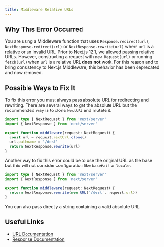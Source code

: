 ```yaml
---
title: Middleware Relative URLs
---
```


## Why This Error Occurred

You are using a Middleware function that uses `Response.redirect(url)`, `NextResponse.redirect(url)` or `NextResponse.rewrite(url)` where `url` is a relative or an invalid URL. Prior to Next.js 12.1, we allowed passing relative URLs. However, constructing a request with `new Request(url)` or running `fetch(url)` when `url` is a relative URL **does not** work. For this reason and to bring consistency to Next.js Middleware, this behavior has been deprecated and now removed.

## Possible Ways to Fix It

To fix this error you must always pass absolute URL for redirecting and rewriting. There are several ways to get the absolute URL but the recommended way is to clone `NextURL` and mutate it:

```ts filename="middleware.ts"
import type { NextRequest } from 'next/server'
import { NextResponse } from 'next/server'

export function middleware(request: NextRequest) {
  const url = request.nextUrl.clone()
  url.pathname = '/dest'
  return NextResponse.rewrite(url)
}
```

Another way to fix this error could be to use the original URL as the base but this will not consider configuration like `basePath` or `locale`:

```ts filename="middleware.ts"
import type { NextRequest } from 'next/server'
import { NextResponse } from 'next/server'

export function middleware(request: NextRequest) {
  return NextResponse.rewrite(new URL('/dest', request.url))
}
```

You can also pass directly a string containing a valid absolute URL.

## Useful Links

- [URL Documentation](https://developer.mozilla.org/en-US/docs/Web/API/URL)
- [Response Documentation](https://developer.mozilla.org/en-US/docs/Web/API/Response)
